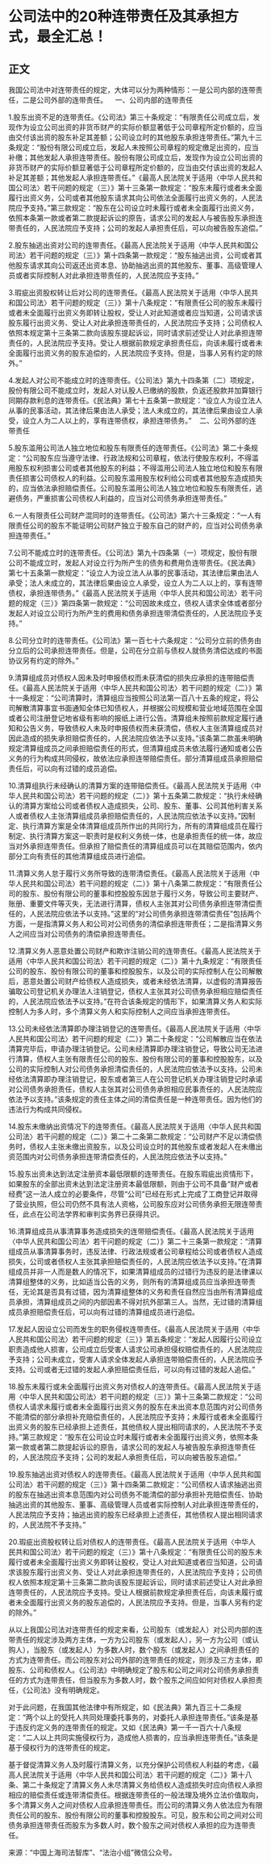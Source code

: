 # 公司法中的20种连带责任及其承担方式，最全汇总！
## 正文

我国公司法中对连带责任的规定，大体可以分为两种情形：一是公司内部的连带责任，二是公司外部的连带责任。
 
 一、公司内部的连带责任 

1.股东出资不足的连带责任。《公司法》第三十条规定：“有限责任公司成立后，发现作为设立公司出资的非货币财产的实际价额显著低于公司章程所定价额的，应当由交付该出资的股东补足其差额；公司设立时的其他股东承担连带责任。”第九十三条规定：“股份有限公司成立后，发起人未按照公司章程的规定缴足出资的，应当补缴；其他发起人承担连带责任。股份有限公司成立后，发现作为设立公司出资的非货币财产的实际价额显著低于公司章程所定价额的，应当由交付该出资的发起人补足其差额；其他发起人承担连带责任。”《最高人民法院关于适用〈中华人民共和国公司法〉若干问题的规定（三）》第十三条第一款规定：“股东未履行或者未全面履行出资义务，公司或者其他股东请求其向公司依法全面履行出资义务的，人民法院应予支持。”第三款规定：“股东在公司设立时未履行或者未全面履行出资义务，依照本条第一款或者第二款提起诉讼的原告，请求公司的发起人与被告股东承担连带责任的，人民法院应予支持；公司的发起人承担责任后，可以向被告股东追偿。”

2.股东抽逃出资对公司的连带责任。《最高人民法院关于适用〈中华人民共和国公司法〉若干问题的规定（三）》第十四条第一款规定：“股东抽逃出资，公司或者其他股东请求其向公司返还出资本息、协助抽逃出资的其他股东、董事、高级管理人员或者实际控制人对此承担连带责任的，人民法院应予支持。”

3.瑕疵出资股权转让后对公司的连带责任。《最高人民法院关于适用〈中华人民共和国公司法〉若干问题的规定（三）》第十八条规定：“有限责任公司的股东未履行或者未全面履行出资义务即转让股权，受让人对此知道或者应当知道，公司请求该股东履行出资义务、受让人对此承担连带责任的，人民法院应予支持；公司债权人依照本规定第十三条第二款向该股东提起诉讼，同时请求前述受让人对此承担连带责任的，人民法院应予支持。受让人根据前款规定承担责任后，向该未履行或者未全面履行出资义务的股东追偿的，人民法院应予支持。但是，当事人另有约定的除外。”

4.发起人对公司不能成立时的连带责任。《公司法》第九十四条第（二）项规定，股份有限公司不能成立时，发起人对认股人已缴纳的股款，负返还股款并加算银行同期存款利息的连带责任。《民法典》第七十五条第一款规定：“设立人为设立法人从事的民事活动，其法律后果由法人承受；法人未成立的，其法律后果由设立人承受，设立人为二人以上的，享有连带债权，承担连带债务。”
 
 二、公司外部的连带责任 

5.股东滥用公司法人独立地位和股东有限责任的连带责任。《公司法》第二十条规定：“公司股东应当遵守法律、行政法规和公司章程，依法行使股东权利，不得滥用股东权利损害公司或者其他股东的利益；不得滥用公司法人独立地位和股东有限责任损害公司债权人的利益。公司股东滥用股东权利给公司或者其他股东造成损失的，应当依法承担赔偿责任。公司股东滥用公司法人独立地位和股东有限责任，逃避债务，严重损害公司债权人利益的，应当对公司债务承担连带责任。”

6.一人有限责任公司财产混同时的连带责任。《公司法》第六十三条规定：“一人有限责任公司的股东不能证明公司财产独立于股东自己的财产的，应当对公司债务承担连带责任。”

7.公司不能成立时的连带责任。《公司法》第九十四条第（一）项规定，股份有限公司不能成立时，发起人对设立行为所产生的债务和费用负连带责任。《民法典》第七十五条第一款规定：“设立人为设立法人从事的民事活动，其法律后果由法人承受；法人未成立的，其法律后果由设立人承受，设立人为二人以上的，享有连带债权，承担连带债务。”《最高人民法院关于适用〈中华人民共和国公司法〉若干问题的规定（三）》第四条第一款规定：“公司因故未成立，债权人请求全体或者部分发起人对设立公司行为所产生的费用和债务承担连带清偿责任的，人民法院应予支持。”

8.公司分立时的连带责任。《公司法》第一百七十六条规定：“公司分立前的债务由分立后的公司承担连带责任。但是，公司在分立前与债权人就债务清偿达成的书面协议另有约定的除外。”

9.清算组成员对债权人因未及时申报债权而未获清偿的损失应承担的连带赔偿责任。《最高人民法院关于适用〈中华人民共和国公司法〉若干问题的规定（二）》第十一条规定：“公司清算时，清算组应当按照公司法第一百八十五条的规定，将公司解散清算事宜书面通知全体已知债权人，并根据公司规模和营业地域范围在全国或者公司注册登记地省级有影响的报纸上进行公告。清算组未按照前款规定履行通知和公告义务，导致债权人未及时申报债权而未获清偿，债权人主张清算组成员对因此造成的损失承担赔偿责任的，人民法院应依法予以支持。”该条第二款虽未明确规定清算组成员之间承担赔偿责任的形式，但清算组成员未依法履行通知或者公告义务的行为构成共同侵权，故依法应承担连带赔偿责任。部分清算组成员承担赔偿责任后，可以向有过错的成员追偿。

10.清算组执行未经确认的清算方案的连带赔偿责任。《最高人民法院关于适用〈中华人民共和国公司法〉若干问题的规定（二）》第十五条第二款规定：“执行未经确认的清算方案给公司或者债权人造成损失，公司、股东、董事、公司其他利害关系人或者债权人主张清算组成员承担赔偿责任的，人民法院应依法予以支持。”因制定、执行清算方案是全体清算组成员所作出的共同行为，所有的清算组成员在履行制定、执行清算方案这一职责时是权利义务统一体，也是承担责任的统一体，故应当对外承担连带责任。但承担了赔偿责任的清算组成员可以在其赔偿范围内，依内部分工向有责任的其他清算组成员进行追偿。

11.清算义务人怠于履行义务所导致的连带清偿责任。《最高人民法院关于适用〈中华人民共和国公司法〉若干问题的规定（二）》第十八条第二款规定：“有限责任公司的股东、股份有限公司的董事和控股股东因怠于履行义务，导致公司主要财产、账册、重要文件等灭失，无法进行清算，债权人主张其对公司债务承担连带清偿责任的，人民法院应依法予以支持。”这里的“对公司债务承担连带清偿责任”包括两个方面，一是指清算义务人和公司对公司债务的清偿承担连带责任；二是指清算义务人之间应当对公司债务的清偿承担连带责任。

12.清算义务人恶意处置公司财产和欺诈注销公司的连带责任。《最高人民法院关于适用〈中华人民共和国公司法〉若干问题的规定（二）》第十九条规定：“有限责任公司的股东、股份有限公司的董事和控股股东，以及公司的实际控制人在公司解散后，恶意处置公司财产给债权人造成损失，或者未经依法清算，以虚假的清算报告骗取公司登记机关办理法人注销登记，债权人主张其对公司债务承担相应赔偿责任的，人民法院应依法予以支持。”在符合该条规定的情形下，如果清算义务人和实际控制人为多人时，多个清算义务人和实际控制人之间应当承担连带责任。

13.公司未经依法清算即办理注销登记的连带责任。《最高人民法院关于适用〈中华人民共和国公司法〉若干问题的规定（二）》第二十条规定：“公司解散应当在依法清算完毕后，申请办理注销登记。公司未经清算即办理注销登记，导致公司无法进行清算，债权人主张有限责任公司的股东、股份有限公司的董事和控股股东，以及公司的实际控制人对公司债务承担清偿责任的，人民法院应依法予以支持。公司未经依法清算即办理注销登记，股东或者第三人在公司登记机关办理注销登记时承诺对公司债务承担责任，债权人主张其对公司债务承担相应民事责任的，人民法院应依法予以支持。”该条规定的责任主体之间的清偿责任是一种连带责任。因为他们的违法行为构成共同侵权。

14.股东未缴纳出资情况下的连带责任。《最高人民法院关于适用〈中华人民共和国公司法〉若干问题的规定（二）》第二十二条第二款规定：“公司财产不足以清偿债务时，债权人主张未缴出资股东，以及公司设立时的其他股东或者发起人在未缴出资范围内对公司债务承担连带清偿责任的，人民法院应依法予以支持。”

15.股东出资未达到法定注册资本最低限额的连带责任。在股东瑕疵出资情形下，如果股东的全部出资未达到法定注册资本最低限额，则由于公司不具备“财产或者经费”这一法人成立的必要条件，尽管“公司”已经在形式上完成了工商登记并取得了营业执照，但公司仍然不具有法人资格，公司股东应对公司债务承担无限连带责任，此点在公司法学界和审判实务界已获得共识。

16.清算组成员从事清算事务造成损失的连带赔偿责任。《最高人民法院关于适用〈中华人民共和国公司法〉若干问题的规定（二）》第二十三条第一款规定：“清算组成员从事清算事务时，违反法律、行政法规或者公司章程给公司或者债权人造成损失，公司或者债权人主张其承担赔偿责任的，人民法院应依法予以支持。”在清算组成员并非一人而是数人的情况下，如果清算组成员的过错行为违反的是法律课以清算组整体的义务，比如适当公告的义务，则所有的清算组成员应当承担连带责任，无论其是否具有过错，因为清算组整体的义务和责任自然应当由所有清算组成员承担，清算组成员之间的内部因素不得对抗外部第三人。当然，无过错的清算组成员承担赔偿责任后，可以向有过错的清算组成员进行追偿。

17.发起人因设立公司而发生的职务侵权连带责任。《最高人民法院关于适用〈中华人民共和国公司法〉若干问题的规定（三）》第五条规定：“发起人因履行公司设立职责造成他人损害，公司成立后受害人请求公司承担侵权赔偿责任的，人民法院应予支持；公司未成立，受害人请求全体发起人承担连带赔偿责任的，人民法院应予支持。公司或者无过错的发起人承担赔偿责任后，可以向有过错的发起人追偿。”

18.股东未履行或未全面履行出资义务对债权人的连带责任。《最高人民法院关于适用〈中华人民共和国公司法〉若干问题的规定（三）》第十三条第二款规定：“公司债权人请求未履行或者未全面履行出资义务的股东在未出资本息范围内对公司债务不能清偿的部分承担补充赔偿责任的，人民法院应予支持；未履行或者未全面履行出资义务的股东已经承担上述责任，其他债权人提出相同请求的，人民法院不予支持。”第三款规定：“股东在公司设立时未履行或者未全面履行出资义务，依照本条第一款或者第二款提起诉讼的原告，请求公司的发起人与被告股东承担连带责任的，人民法院应予支持；公司的发起人承担责任后，可以向被告股东追偿。”

19.股东抽逃出资对债权人的连带责任。《最高人民法院关于适用〈中华人民共和国公司法〉若干问题的规定（三）》第十四条第二款规定：“公司债权人请求抽逃出资的股东在抽逃出资本息范围内对公司债务不能清偿的部分承担补充赔偿责任、协助抽逃出资的其他股东、董事、高级管理人员或者实际控制人对此承担连带责任的，人民法院应予支持；抽逃出资的股东已经承担上述责任，其他债权人提出相同请求的，人民法院不予支持。”

20.瑕疵出资股权转让后对债权人的连带责任。《最高人民法院关于适用〈中华人民共和国公司法〉若干问题的规定（三）》第十八条规定：“有限责任公司的股东未履行或者未全面履行出资义务即转让股权，受让人对此知道或者应当知道，公司请求该股东履行出资义务、受让人对此承担连带责任的，人民法院应予支持；公司债权人依照本规定第十三条第二款向该股东提起诉讼，同时请求前述受让人对此承担连带责任的，人民法院应予支持。受让人根据前款规定承担责任后，向该未履行或者未全面履行出资义务的股东追偿的，人民法院应予支持。但是，当事人另有约定的除外。”

从以上我国公司法对连带责任的规定来看，公司股东（或发起人）对公司内部的连带责任的规定涉及两方主体，一方为公司股东（或发起人），另一方为公司（或认购人），当股东（或发起人）为多数人时，数个股东（或发起人）之间承担责任的方式为连带责任。而公司股东对公司外部的连带责任的规定，则涉及三方主体，即股东、公司和债权人。《公司法》中明确规定了股东和公司之间对公司债务承担责任的方式为连带责任，但当股东为多数人时，数个股东之间应如何对债权人承担责任，《公司法》没有明确规定。

对于此问题，在我国其他法律中有所规定，如《民法典》第九百三十二条规定：“两个以上的受托人共同处理委托事务的，对委托人承担连带责任。”该条是基于违反约定义务的连带责任的规定。又如《民法典》第一千一百六十八条规定：“二人以上共同实施侵权行为，造成他人损害的，应当承担连带责任。”该条是基于侵权行为的连带责任的规定。

基于督促清算义务人及时履行清算义务，以充分保护公司债权人利益的考虑，《最高人民法院关于适用〈中华人民共和国公司法〉若干问题的规定（二）》第十八条、第二十条规定了清算义务人未尽清算义务给债权人造成损失时应向债权人承担相应的赔偿责任或连带清偿责任。根据连带责任的一般法理及境外立法价值取向，多个清算义务人之间对债权人应承担连带责任。而公司的清算义务人依法应为有限责任公司的股东、股份有限公司的董事和控股股东。可见，股东和公司之间对公司债务承担连带责任而股东为多数人时，数个股东之间对债权人承担的应为连带责任。

来源：“中国上海司法智库”、“法治小组”微信公众号。
